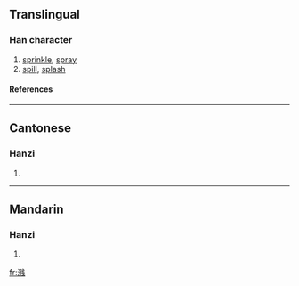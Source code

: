 {{see|濺}}

==Translingual==
===Han character===
{{Han char|rn=85|rad=水|as=09|sn=12|four=|canj=水月人十 (EBOJ)}}
# [[sprinkle]], [[spray]]
# [[spill]], [[splash]]
====References====
{{Han ref|kx=0639.111|hdz=31678.020|uh=6E85|ud=28293}}

----
==Cantonese==
===Hanzi===
{{yue-hanzi|jyut=|y=jin1, jin3}}
# {{defn|Cantonese}}

----
==Mandarin==
===Hanzi===
{{cmn-hanzi|tra=濺|pin=[[jiàn]] ([[jian4]])|wg=chien<sup>4</sup>}}
# {{defn|Mandarin}}

[[fr:溅]]